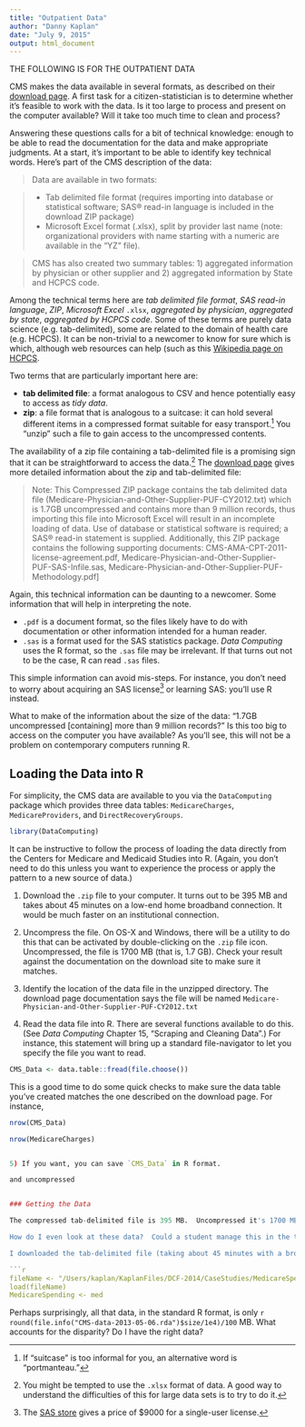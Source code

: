 ```yaml
---
title: "Outpatient Data"
author: "Danny Kaplan"
date: "July 9, 2015"
output: html_document
---
```


THE FOLLOWING IS FOR THE OUTPATIENT DATA

CMS makes the data available in several formats, as described on their [download page](http://www.cms.gov/Research-Statistics-Data-and-Systems/Statistics-Trends-and-Reports/Medicare-Provider-Charge-Data/Physician-and-Other-Supplier.html). A first task for a citizen-statistician is to determine whether it's feasible to work with the data.  Is it too large to process and present on the computer available?  Will it take too much time to clean and process?

Answering these questions calls for a bit of technical knowledge: enough to be able to read the documentation for the data and make appropriate judgments. At a start, it's important to be able to identify key technical words.  Here's part of the CMS description of the data:

> Data are available in two formats:

>    * Tab delimited file format (requires importing into database or statistical software; SAS® read-in language is included in the download ZIP package)
>    * Microsoft Excel format (.xlsx), split by provider last name (note: organizational providers with name starting with a numeric are available in the “YZ” file).
    
> CMS has also created two summary tables: 1) aggregated information by physician or other supplier and 2) aggregated information by State and HCPCS code.   

Among the technical terms here are *tab delimited file format*, *SAS read-in language*, *ZIP*, *Microsoft Excel* `.xlsx`, *aggregated by physician*, *aggregated by state*, *aggregated by HCPCS code*. Some of these terms are purely data science (e.g. tab-delimited), some are related to the domain of health care (e.g. HCPCS). It can be non-trivial to a newcomer to know for sure which is which, although web resources can help (such as this [Wikipedia page on HCPCS](https://en.wikipedia.org/wiki/Healthcare_Common_Procedure_Coding_System).

Two terms that are particularly important here are:

* **tab delimited file**: a format analogous to CSV and hence potentially easy to access as *tidy data*.
* **zip**: a file format that is analogous to a suitcase: it can hold several different items in a compressed format suitable for easy transport.^[If "suitcase" is too informal for you, an alternative word is "portmanteau."] You "unzip" such a file to gain access to the uncompressed contents.

The availability of a zip file containing a tab-delimited file is a promising sign that it can be straightforward to access the data.^[You might be tempted to use the `.xlsx` format of data.  A good way to understand the difficulties of this for large data sets is to try to do it.] The [download page](http://www.cms.gov/Research-Statistics-Data-and-Systems/Statistics-Trends-and-Reports/Medicare-Provider-Charge-Data/Physician-and-Other-Supplier.html) gives more detailed information about the zip and tab-delimited file:

> Note: This Compressed ZIP package contains the tab delimited data file (Medicare-Physician-and-Other-Supplier-PUF-CY2012.txt) which is 1.7GB uncompressed and contains more than 9 million records, thus importing this file into Microsoft Excel will result in an incomplete loading of data.  Use of database or statistical software is required; a SAS® read-in statement is supplied.  Additionally, this ZIP package contains the following supporting documents: CMS-AMA-CPT-2011-license-agreement.pdf, Medicare-Physician-and-Other-Supplier-PUF-SAS-Infile.sas, Medicare-Physician-and-Other-Supplier-PUF-Methodology.pdf]

Again, this technical information can be daunting to a newcomer.  Some information that will help in interpreting the note.

* `.pdf` is a document format, so the files likely have to do with documentation or other information intended for a human reader.
* `.sas` is a format used for the SAS statistics package.  *Data Computing* uses the R format, so the `.sas` file may be irrelevant.  If that turns out not to be the case, R can read `.sas` files.

This simple information can avoid mis-steps.  For instance, you don't need to worry about acquiring an SAS license^[The [SAS store](https://www.sas.com/store/software/analytics-pro/prodPERSANL.html) gives a price of $9000 for a single-user license.] or learning SAS: you'll use R instead.

What to make of the information about the size of the data: "1.7GB uncompressed [containing] more than 9 million records?"  Is this too big to access on the computer you have available? As you'll see, this will not be a problem on contemporary computers running R.  

## Loading the Data into R

For simplicity, the CMS data are available to you via the `DataComputing` package which provides three data tables: `MedicareCharges`, `MedicareProviders`, and `DirectRecoveryGroups`.

```r
library(DataComputing)
```

It can be instructive to follow the process of loading the data directly from the Centers for Medicare and Medicaid Studies into R. (Again, you don't need to do this unless you want to experience the process or apply the pattern to a new source of data.)

1) Download the `.zip` file to your computer. It turns out to be 395 MB and takes about 45 minutes on a low-end home broadband connection. It would be much faster on an institutional connection.

2) Uncompress the file.  On OS-X and Windows, there will be a utility to do this that can be activated by double-clicking on the `.zip` file icon.  Uncompressed, the file is 1700 MB (that is, 1.7 GB).  Check your result against the documentation on the download site to make sure it matches.

3) Identify the location of the data file in the unzipped directory. The download page documentation says the file will be named `Medicare-Physician-and-Other-Supplier-PUF-CY2012.txt`

4) Read the data file into R.  There are several functions available to do this. (See *Data Computing* Chapter 15, "Scraping and Cleaning Data".)  For instance, this statement will bring up a standard file-navigator to let you specify the file you want to read.
```r
CMS_Data <- data.table::fread(file.choose())
```
This is a good time to do some quick checks to make sure the data table you've created matches the one described on the download page.  For instance,
```r
nrow(CMS_Data)
```
```r
nrow(MedicareCharges)


5) If you want, you can save `CMS_Data` in R format.

and uncompressed


### Getting the Data

The compressed tab-delimited file is 395 MB.  Uncompressed it's 1700 MB. This seems large. 

How do I even look at these data?  Could a student manage this in the time frame of, say a course project?

I downloaded the tab-delimited file (taking about 45 minutes with a broadband connection), uncompressed it (taking about 0.5 % of my disk space), read it into R, and then saved it in a standard R format.  It's now part of the `DCFdevel` package.

```r
fileName <- "/Users/kaplan/KaplanFiles/DCF-2014/CaseStudies/MedicareSpending/CMS-data-2013-05-06.rda"
load(fileName)
MedicareSpending <- med
```

Perhaps surprisingly, all that data, in the standard R format, is only `r round(file.info("CMS-data-2013-05-06.rda")$size/1e4)/100` MB. What accounts for the disparity?  Do I have the right data?